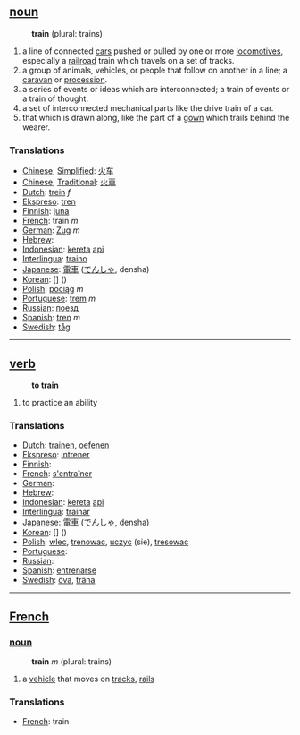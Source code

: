== [[noun]] ==
:'''train''' (plural: trains)
#a line of connected [[car]]s pushed or pulled by one or more [[locomotive]]s, especially a [[railroad]] train which travels on a set of tracks.
#a group of animals, vehicles, or people that follow on another in a line; a [[caravan]] or [[procession]].
#a series of events or ideas which are interconnected; a train of events or a train of thought.
#a set of interconnected mechanical parts like the drive train of a car.
#that which is drawn along, like the part of a [[gown]] which trails behind the wearer.

=== Translations ===
*[[Chinese]], [[Simplified]]: [[火车]]
*[[Chinese]], [[Traditional]]: [[火車]]
*[[Dutch]]: [[trein]] ''f''
*[[Ekspreso]]: [[tren]]
*[[Finnish]]: [[juna]]
*[[French]]: train ''m''
*[[German]]: [[Zug]] ''m''
*[[Hebrew]]: [[]] '' ''
*[[Indonesian]]: [[kereta]] [[api]]
*[[Interlingua]]: [[traino]]
*[[Japanese]]: [[電車]] ([[でんしゃ]], densha)
*[[Korean]]: [[]] [] ()
*[[Polish]]: [[pociąg]] ''m''
*[[Portuguese]]: [[trem]] ''m''
*[[Russian]]: [[поезд]]
*[[Spanish]]: [[tren]] ''m''
*[[Swedish]]: [[tåg]] 

----

== [[verb]] ==
:'''to train'''
# to practice an ability

=== Translations ===
*[[Dutch]]: [[trainen]], [[oefenen]]
*[[Ekspreso]]: [[intrener]]
*[[Finnish]]: [[]]
*[[French]]: [[s'entraîner]]
*[[German]]: [[]]
*[[Hebrew]]: [[]]
*[[Indonesian]]: [[kereta]] [[api]]
*[[Interlingua]]: [[trainar]]
*[[Japanese]]: [[電車]] ([[でんしゃ]], densha)
*[[Korean]]: [[]] [] ()
*[[Polish]]: [[wlec]], [[trenowac]], [[uczyc]] (sie), [[tresowac]]
*[[Portuguese]]: [[]]
*[[Russian]]: [[]]
*[[Spanish]]: [[entrenarse]]
*[[Swedish]]: [[öva]], [[träna]]

----

==[[French]]==
=== [[noun]] ===
:'''train''' ''m'' (plural: trains)
# a [[vehicle]] that moves on [[track]]s, [[rail]]s

=== Translations ===
*[[French]]: train
